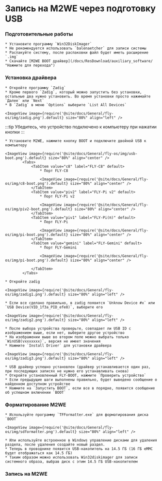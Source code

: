 # Запись на M2WE через подготовку USB

### Подготовительные работы

    * Установите программу `Win32DiskImager`
    * Не рекомендуется использовать `balenaetcher` для записи системы
    * Распакуйте систему, после распаковки файл будет иметь расширение `.img`
    * Скачайте [M2WE BOOT драйвер](/docs/ResDownload/auxiliary_software/ "Нажмите для перехода") 

### Установка драйвера

    * Откройте программу `Zadig`
    * Кроме первого `Zadig`, который можно запустить без установки, остальные два нужно установить. Во время установки просто нажимайте `Далее` или `Next`
    * В `Zadig` в меню `Options` выберите `List All Devices`

    <ImageView image={require('@site/docs/General/fly-os/img/zadig.png').default} size="80%" align="left" />

:::tip
Убедитесь, что устройство подключено к компьютеру при нажатии кнопки
:::

    * Установите M2WE, нажмите кнопку BOOT и подключите двойной USB к компьютеру

    <ImageView image={require('@site/docs/General/fly-os/img/usb-boot.png').default} size="80%" align="center" />
            <Tabs>
                <TabItem value="c8" label="FLY-C8" default>
                    * Порт FLY-C8

                    <ImageView image={require('@site/docs/General/fly-os/img/c8-boot.png').default} size="80%" align="center" />
                </TabItem>
                <TabItem value="piv2" label="FLY-Pi v2" default>
                    * Порт FLY-Pi v2

                    <ImageView image={require('@site/docs/General/fly-os/img/piv2-boot.png').default} size="80%" align="center" />
                </TabItem>
                <TabItem value="piv1" label="FLY-Pi(π)" default>
                    * Порт FLY-Pi

                    <ImageView image={require('@site/docs/General/fly-os/img/pi-boot.png').default} size="80%" align="center" />
                </TabItem>
                <TabItem value="gemini" label="FLY-Gemini" default>
                    * Порт FLY-Gemini

                    <ImageView image={require('@site/docs/General/fly-os/img/pi-boot.png').default} size="80%" align="center" />

                </TabItem>
            </Tabs>

    * Откройте zadig

    <ImageView image={require('@site/docs/General/fly-os/img/zadig1.png').default} size="80%" align="left" />

    * Если все сделано правильно, в zadig появится `Unknow Device #x` или `USB Device(VID_1f3a_PID_efe8)`, выберите его

    <ImageView image={require('@site/docs/General/fly-os/img/zadig2.png').default} size="80%" align="left" />

    * После выбора устройства проверьте, совпадает ли USB ID с изображением выше, если нет, выберите другое устройство
    * На изображении выше во втором поле можно выбрать только `WinUSB(vxxxxxxx)`, версия не имеет значения
    * Нажмите `Install Driver` для установки драйвера

    <ImageView image={require('@site/docs/General/fly-os/img/zadig3.png').default} size="80%" align="left" />

    * USB драйвер успешно установлен (драйвер устанавливается один раз, при последующих записях не нужно его устанавливать снова)
    * Откройте установленный FLY-BOOT, нажмите `Проверить устройство`
    * Если предыдущие шаги выполнены правильно, будет выведено сообщение о найденном доступном устройстве
    * Нажмите на `Запустить BOOT`, если все в порядке, появится сообщение об успешном включении `BOOT`

### Форматирование M2WE

    * Используйте программу `TFFormatter.exe` для форматирования диска `BOOT`

    <ImageView image={require('@site/docs/General/fly-os/img/sdformatter.png').default} size="80%" align="left" />

    * Или используйте встроенное в Windows управление дисками для удаления раздела, после удаления создайте новый раздел.
    * Теперь в проводнике появится USB-накопитель на 14.5 ГБ (16 ГБ eMMC будет отображаться как 14.5 ГБ)
    * Таким образом можно использовать Win32diskimager для записи системного образа, выбрав диск с этим 14.5 ГБ USB-накопителем

### Запись на M2WE

<WIN32 />
